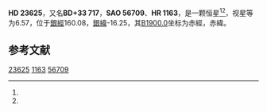 {{Starbox begin
| name = HD 23625
}}
{{Starbox observe
| epoch = [[J2000.0|J2000.0]]
| constell = {{星座名待查}}<ref name=SIMBAD>{{cite web
 | url=http://simbad.u-strasbg.fr/simbad/sim-id?Ident=HR+1163
 | title =Pulsating variable Star
 | publisher=Centre de Données astronomiques de Strasbourg
 | work=SIMBAD
 | accessdate=2012-07-13}}</ref><ref name=DATA>{{cite web
 | url=http://vizier.u-strasbg.fr/viz-bin/VizieR-5?-out.add=.&-source=5050&-corr=PK=HR&-out.max=9999&HR=1163
 | title=VizieR Detailed Page
 | accessdate=2012-07-13
 | archive-date=2019-02-16
 | archive-url=https://web.archive.org/web/20190216104000/http://vizier.u-strasbg.fr/viz-bin/VizieR-5?-out.add=.&-source=5050&-corr=PK=HR&-out.max=9999&HR=1163
 | dead-url=no
 }}</ref>
| 星官 = 
| ra = {{RA|3|47|52.6}}<ref name=SIMBAD /><ref name=DATA />
| dec = {{DEC|+33|36|0}}<ref name=SIMBAD /><ref name=DATA />
| appmag_v = 6.57<ref name=SIMBAD /><ref name=DATA />
}}
{{Starbox character
| class = B2.5V<ref name=SIMBAD /><ref name=DATA />
| b-v = 0.08<ref name=SIMBAD /><ref name=DATA />
| u-b = -0.61<ref name=SIMBAD /><ref name=DATA />
| r-i = <ref name=SIMBAD /><ref name=DATA />
| variable = 
}}
{{Starbox astrometry
| radial_v = -0.61
| prop_mo_ra = 20
| parallax = 0.005
| p_error =
}}
{{Starbox catalog
| names =BD+33 717，[[SAO星表|SAO]] 56709，[[HD星表|HD]] 23625，[[HR星表|HR]] 1163}}
{{Starbox reference |Simbad=HR+1163}}
{{Starbox end}}

'''HD 23625'''，又名'''BD+33 717'''，'''SAO 56709'''、'''HR 1163'''，是一颗恒星<ref name=SIMBAD /><ref name=DATA />，视星等为6.57，位于[[銀道座標系|銀經]]160.08，[[銀道座標系|銀緯]]-16.25，其[[B1900.0|B1900.0]]坐标为赤經{{RA|3|41|31.9}}，赤緯{{DEC|+33|-16.25|24}}。

== 参考文献 ==
{{reflist}}

{{star-stub}}

[[Category:HD和HDE天體|23625]]
[[Category:HR天體|1163]]
[[Category:SAO天體|56709]]